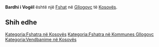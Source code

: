 {{Fshat në Kosovës
 | Emri                = Bardhi i Vogël
| sqi_D_name = Bardhi i Vogël
| sqi_D_FULL_NAME_RO = Bardhi i Vogël
| sqi_D_FULL_NAME_ND_RO = Bardhi i Vogel
| sqi_D_SORT_NAME_RG = BARDHIIVOGEL
| sqi_D_FULL_NAME_RG = Bardhi i Vogël
| sqi_D_FULL_NAME_ND_RG = Bardhi i Vogel
| sqi_V_name = Bellaqefci i Vogël
| sqi_V_FULL_NAME_RO = Bellaqefci i Vogël
| sqi_V_FULL_NAME_ND_RO = Bellaqefci i Vogel
| sqi_V_SORT_NAME_RG = BELLAQEFCIIVOGEL
| sqi_V_FULL_NAME_RG = Bellaqefci i Vogël
| sqi_V_FULL_NAME_ND_RG = Bellaqefci i Vogel
| srp_N_name = Mali Belaćevac
| srp_N_FULL_NAME_RO = Mali Belaćevac
| srp_N_FULL_NAME_ND_RO = Mali Belacevac
| srp_N_SORT_NAME_RG = MALIBELACEVAC
| srp_N_FULL_NAME_RG = Mali Belaćevac
| srp_N_FULL_NAME_ND_RG = Mali Belacevac
| srp_NS_name = Мали Белаћевац
| srp_NS_FULL_NAME_RO = Мали Белаћевац
| srp_NS_FULL_NAME_ND_RO = Мали Белаћевац
| srp_NS_SORT_NAME_RG = МАЛИБЕЛАЋЕВАЦ
| srp_NS_FULL_NAME_RG = Мали Белаћевац
| srp_NS_FULL_NAME_ND_RG = Мали Белаћевац

 | Emri (Rasa dhanore) = 
 | Figura              = 
 | Shteti              = Kosovo
 | Komuna              = Gllogovc
 | Kodi postar         = 
 | Sipërfaqja          = 

 | Popullsia           = 

 | Regj. i popullsisë  = 
 | Dend. e popullsisë  = 
 | Faqja zyrtare       = 
 <!--- Koordinatat ----> 
 | Gjerësia            = 42.610833
 | Gjatësia            = 21.037222
 | Lartësia            = 
}}
'''Bardhi i Vogël''' është një [[Fshat]] në [[Gllogovc]] të [[Kosovës]].

<!-- == Gjeografia == -->
<!-- == Historia == -->
<!-- == Demografia == -->
== Shih edhe ==
{{Komuna Gllogovc}}
{{Kosovo-Administrata-Cung}}

[[Kategoria:Fshatra në Kosovës]]
[[Kategoria:Fshatra në Kommunes Gllogovc]]
[[Kategoria:Vendbanime në Kosovës]]